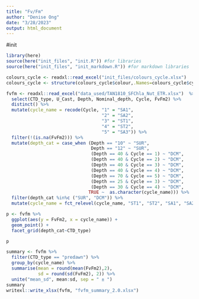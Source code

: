 ```yaml
---
title: "Fv/Fm"
author: "Denise Ong"
date: "3/28/2023"
output: html_document
---
```



#init
```r
library(here)
source(here("init_files", "init.R")) #for libraries
source(here("init_files", "init_markdown.R")) #for markdown libraries

colours_cycle <- readxl::read_excel("init_files/colours_cycle.xlsx")
colours_cycle <- structure(colours_cycle$colour,.Names=colours_cycle$cycle)
```

```r
fvfm <- readxl::read_excel("data_used/TAN1810_SFChla_Nut_ETR.xlsx")  %>%
  select(CTD_type, U_Cast, Depth, Nominal_depth, Cycle, FvFm2) %>%
  distinct() %>%
  mutate(cycle_name = recode(Cycle, "1" = "SA1",
                                    "2" = "SA2",
                                    "3" = "ST1",
                                    "4" = "ST2",
                                    "5" = "SA3")) %>%
  filter(!(is.na(FvFm2))) %>%
  mutate(depth_cat = case_when (Depth == "10" ~ "SUR",
                                Depth == "12" ~ "SUR",
                                (Depth == 40 & Cycle == 1) ~ "DCM",
                                (Depth == 40 & Cycle == 2) ~ "DCM",
                                (Depth == 40 & Cycle == 3) ~ "DCM",
                                (Depth == 40 & Cycle == 4) ~ "DCM",
                                (Depth == 70 & Cycle == 5) ~ "DCM",
                                (Depth == 25 & Cycle == 3) ~ "DCM",
                                (Depth == 30 & Cycle == 4) ~ "DCM",
                               TRUE ~  as.character(cycle_name))) %>%
  filter(depth_cat %in%c ("SUR", "DCM")) %>%
  mutate(cycle_name = fct_relevel(cycle_name, "ST1", "ST2", "SA1", "SA2", "SA3"))

p <- fvfm %>%
  ggplot(aes(y = FvFm2, x = cycle_name)) +
  geom_point() +
  facet_grid(depth_cat~CTD_type)

p

summary <- fvfm %>%
  filter(CTD_type == "predawn") %>%
  group_by(cycle_name) %>%
  summarise(mean = round(mean(FvFm2),2),
            sd = round(sd(FvFm2), 2)) %>%
  unite("mean_sd", mean:sd, sep = " ± ")
summary
writexl::write_xlsx(fvfm, "fvfm_summary_2.0.xlsx")

```